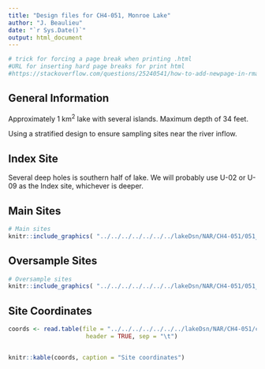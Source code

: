 ```yaml
---
title: "Design files for CH4-051, Monroe Lake"
author: "J. Beaulieu"
date: "`r Sys.Date()`"
output: html_document
---
```


```r
# trick for forcing a page break when printing .html
#URL for inserting hard page breaks for print html
#https://stackoverflow.com/questions/25240541/how-to-add-newpage-in-rmarkdown-in-a-smart-way
```
## General Information
Approximately 1 km^2^ lake with several islands.  Maximum depth of 34 feet.

Using a stratified design to ensure sampling sites near the river inflow.

## Index Site
Several deep holes is southern half of lake.  We will probably use U-02 or U-09 as the Index site, whichever is deeper.

## Main Sites
```r
# Main sites
knitr::include_graphics( "../../../../../../../lakeDsn/NAR/CH4-051/051_Main.png")
```
<P style="page-break-before: always">
  
  

## Oversample Sites
```r
# Oversample sites
knitr::include_graphics( "../../../../../../../lakeDsn/NAR/CH4-051/051_Over.png")
```

<P style="page-break-before: always">
## Site Coordinates
```r

coords <- read.table(file = "../../../../../../../lakeDsn/NAR/CH4-051/ch4_051Sites.txt",
                      header = TRUE, sep = "\t")


knitr::kable(coords, caption = "Site coordinates")
```